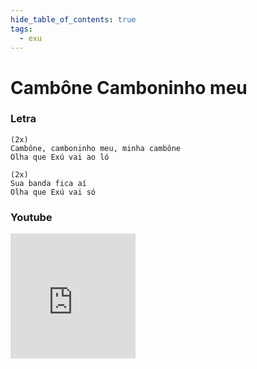 ```yaml
---
hide_table_of_contents: true
tags:
  - exu
---
```


# Cambône Camboninho meu

### Letra

```text
(2x)
Cambône, camboninho meu, minha cambône
Olha que Exú vai ao ló

(2x)
Sua banda fica aí
Olha que Exú vai só
```

### Youtube

<iframe
  width="200"
  height="200"
  src="https://www.youtube.com/embed/VmcUwx6agaE"
  title="YouTube video player"
  frameborder="0"
  allow="accelerometer; autoplay; clipboard-write; encrypted-media; gyroscope; picture-in-picture; web-share"
  referrerpolicy="strict-origin-when-cross-origin"
  allowfullscreen
></iframe>
